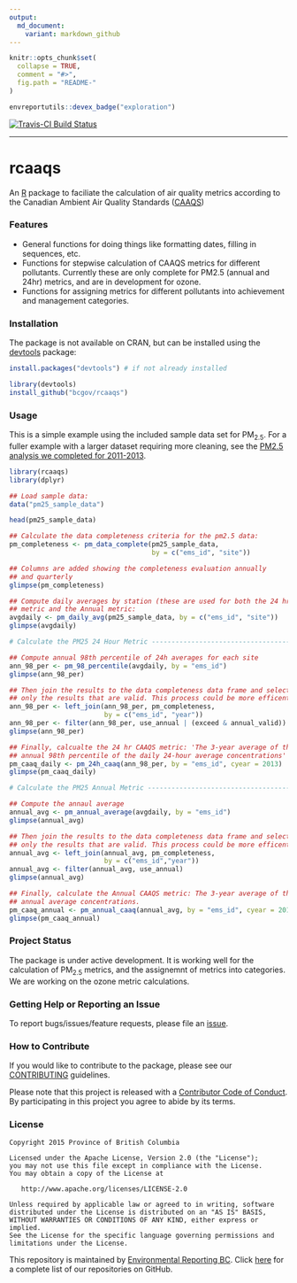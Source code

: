 ```yaml
---
output:
  md_document:
    variant: markdown_github
---
```


<!-- README.md is generated from README.Rmd. Please edit that file -->

```r
knitr::opts_chunk$set(
  collapse = TRUE,
  comment = "#>",
  fig.path = "README-"
)
```

```r
envreportutils::devex_badge("exploration")
```

[![Travis-CI Build Status](https://travis-ci.org/bcgov/rcaaqs.svg?branch=master)](https://travis-ci.org/bcgov/rcaaqs)

---

# rcaaqs

An [R](https://www.r-project.org/) package to faciliate the calculation of air quality 
metrics according to the Canadian Ambient Air Quality Standards
([CAAQS](http://www.ccme.ca/en/current_priorities/air/caaqs.html))

### Features

- General functions for doing things like formatting dates, filling in
  sequences, etc. 
- Functions for stepwise calculation of CAAQS metrics for
  different pollutants. Currently these are only complete for PM2.5 
  (annual and 24hr) metrics, and are in development for ozone. 
- Functions for assigning
  metrics for different pollutants into achievement and management categories.

### Installation

The package is not available on CRAN, but can be installed using
the [devtools](https://github.com/hadley/devtools) package:

```r
install.packages("devtools") # if not already installed

library(devtools)
install_github("bcgov/rcaaqs")

```

### Usage

This is a simple example using the included sample data set for PM<sub>2.5</sub>. For a fuller example with a larger dataset requiring more cleaning, see the [PM2.5 analysis we completed for 2011-2013](https://github.com/bcgov/pm25-caaqs-analysis).

```r
library(rcaaqs)
library(dplyr)

## Load sample data:
data("pm25_sample_data")

head(pm25_sample_data)

## Calculate the data completeness criteria for the pm2.5 data:
pm_completeness <- pm_data_complete(pm25_sample_data, 
                                    by = c("ems_id", "site"))

## Columns are added showing the completeness evaluation annually 
## and quarterly
glimpse(pm_completeness)

## Compute daily averages by station (these are used for both the 24 hr 
## metric and the Annual metric:
avgdaily <- pm_daily_avg(pm25_sample_data, by = c("ems_id", "site"))
glimpse(avgdaily)

# Calculate the PM25 24 Hour Metric -----------------------------------

## Compute annual 98th percentile of 24h averages for each site
ann_98_per <- pm_98_percentile(avgdaily, by = "ems_id")
glimpse(ann_98_per)

## Then join the results to the data completeness data frame and select 
## only the results that are valid. This process could be more efficent
ann_98_per <- left_join(ann_98_per, pm_completeness, 
                        by = c("ems_id", "year"))
ann_98_per <- filter(ann_98_per, use_annual | (exceed & annual_valid))
glimpse(ann_98_per)

## Finally, calcualte the 24 hr CAAQS metric: 'The 3-year average of the 
## annual 98th percentile of the daily 24-hour average concentrations'
pm_caaq_daily <- pm_24h_caaq(ann_98_per, by = "ems_id", cyear = 2013)
glimpse(pm_caaq_daily)

# Calculate the PM25 Annual Metric ------------------------------------

## Compute the annaul average
annual_avg <- pm_annual_average(avgdaily, by = "ems_id")
glimpse(annual_avg)

## Then join the results to the data completeness data frame and select 
## only the results that are valid. This process could be more efficent
annual_avg <- left_join(annual_avg, pm_completeness, 
                        by = c("ems_id","year"))
annual_avg <- filter(annual_avg, use_annual)
glimpse(annual_avg)

## Finally, calculate the Annual CAAQS metric: The 3-year average of the
## annual average concentrations. 
pm_caaq_annual <- pm_annual_caaq(annual_avg, by = "ems_id", cyear = 2013)
glimpse(pm_caaq_annual)
```


### Project Status

The package is under active development. It is working well for the calculation
of PM<sub>2.5</sub> metrics, and the assignemnt of metrics into categories. We are working
on the ozone metric calculations.

### Getting Help or Reporting an Issue

To report bugs/issues/feature requests, please file an 
[issue](https://github.com/bcgov/rcaaqs/issues/).

### How to Contribute

If you would like to contribute to the package, please see our 
[CONTRIBUTING](CONTRIBUTING.md) guidelines.

Please note that this project is released with a [Contributor Code of Conduct](CODE_OF_CONDUCT.md). By participating in this project you agree to abide by its terms.

### License

    Copyright 2015 Province of British Columbia

    Licensed under the Apache License, Version 2.0 (the "License");
    you may not use this file except in compliance with the License.
    You may obtain a copy of the License at 

       http://www.apache.org/licenses/LICENSE-2.0

    Unless required by applicable law or agreed to in writing, software
    distributed under the License is distributed on an "AS IS" BASIS,
    WITHOUT WARRANTIES OR CONDITIONS OF ANY KIND, either express or implied.
    See the License for the specific language governing permissions and
    limitations under the License.
    
This repository is maintained by [Environmental Reporting BC](http://www2.gov.bc.ca/gov/content?id=FF80E0B985F245CEA62808414D78C41B). Click [here](https://github.com/bcgov/EnvReportBC-RepoList) for a complete list of our repositories on GitHub.    

